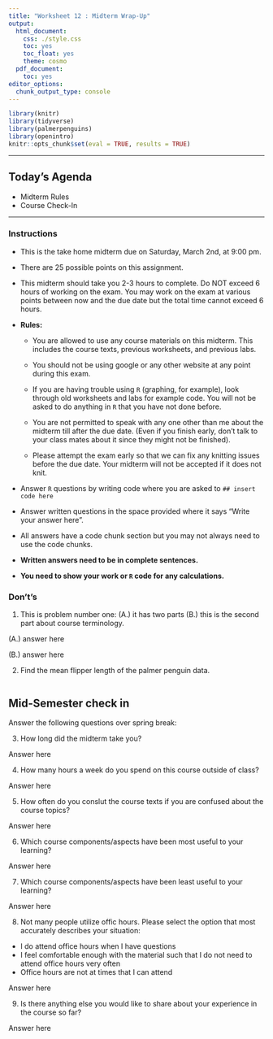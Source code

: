 ```yaml
---
title: "Worksheet 12 : Midterm Wrap-Up"
output:
  html_document:
    css: ./style.css
    toc: yes
    toc_float: yes
    theme: cosmo
  pdf_document:
    toc: yes
editor_options:
  chunk_output_type: console
---
```

  
```r
library(knitr)
library(tidyverse)
library(palmerpenguins)
library(openintro)
knitr::opts_chunk$set(eval = TRUE, results = TRUE)
```

---
  
## Today's Agenda
- Midterm Rules
- Course Check-In

---


### Instructions

+ This is the take home midterm due on Saturday, March 2nd, at 9:00 pm.

+ There are 25 possible points on this assignment.

+ This midterm should take you 2-3 hours to complete. Do NOT exceed 6 hours of working on the exam. You may work on the exam at various points between now and the due date but the total time cannot exceed 6 hours. 

+ **Rules:**

  - You are allowed to use any course materials on this midterm. This includes the course texts, previous worksheets, and previous labs.

  - You should not be using google or any other website at any point during this exam. 
  - If you are having trouble using `R` (graphing, for example), look through old worksheets and labs for example code. You will not be asked to do anything in `R` that you have not done before. 
  - You are not permitted to speak with any one other than me about the midterm till after the due date. (Even if you finish early, don't talk to your class mates about it since they might not be finished).
  - Please attempt the exam early so that we can fix any knitting issues before the due date. Your midterm will not be accepted if it does not knit.

+ Answer `R` questions by writing code where you are asked to `## insert code here`
+ Answer written questions in the space provided where it says "Write your answer here".
+ All answers have a code chunk section but you may not always need to use the code chunks. 
+ **Written answers need to be in complete sentences.**
+ **You need to show your work or `R` code for any calculations.**


### Don't's 

1. This is problem number one: (A.) it has two parts (B.) this is the second part about course terminology.


<div>
:::{#answer}

(A.) answer here

(B.) answer here

:::
</div>

2. Find the mean flipper length of the palmer penguin data.

```r

```


## Mid-Semester check in

Answer the following questions over spring break:

3. How long did the midterm take you?

<div>
:::{#answer}

Answer here

:::
</div>

4. How many hours a week do you spend on this course outside of class?

<div>
:::{#answer}

Answer here

:::
</div>

5. How often do you conslut the course texts if you are confused about the course topics?

<div>
:::{#answer}

Answer here

:::
</div>

6. Which course components/aspects have been most useful to your learning?

<div>
:::{#answer}

Answer here

:::
</div>

7. Which course components/aspects have been least useful to your learning?

<div>
:::{#answer}

Answer here

:::
</div>

8. Not many people utilize offic hours. Please select the option that most accurately describes your situation:

+ I do attend office hours when I have questions
+ I feel comfortable enough with the material such that I do not need to attend office hours very often
+ Office hours are not at times that I can attend

<div>
:::{#answer}

Answer here

:::
</div>

9. Is there anything else you would like to share about your experience in the course so far?

<div>
:::{#answer}

Answer here

:::
</div>

